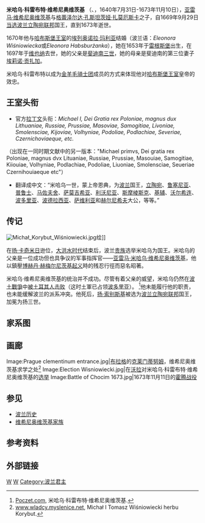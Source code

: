 {{refimprove|time=2015-03-04T05:42:18+00:00}}
{{for|其他同樣可稱之為Michał Wiśniowiecki的人物|米哈伊洛·維什涅維茨基}}
{{Infobox royalty
| name         = 米哈乌一世<br>Michał I
| image        = Daniel_Schultz_d._J._005.jpg
| caption      = [[丹尼尔·舒尔茨|丹尼尔·舒尔茨]]为国王米哈乌所画的加冕像
| succession   = [[波蘭君主列表|波兰国王]]
| predecessor  = [[约翰二世_(波兰)|扬·卡奇米日]]
| successor    = [[约翰三世_(波兰)|扬三世]]
| birth_date   = {{birth date|1640|7|31|mf=y}}
| birth_place  = [[波兰立陶宛联邦|波兰立陶宛联邦]][[维什尼维茨|维希尼奥维茨]]（现属[[乌克兰|乌克兰]]）
| death_date   = {{death date and age|1673|11|10|1640|5|31|mf=y}}
| death_place  = 波兰立陶宛联邦[[利沃夫|利沃夫]]（现属[[乌克兰|乌克兰]]）
| burial_place = [[瓦维尔主教座堂|瓦维尔主教座堂]]希温托克日斯卡地下室
| reign        = 1669年6月19日-1673年11月10日
| coronation   = 1669年9月29日
| house        = [[维希尼奥维茨基家族|维希尼奥维茨基家族]]
| father       = [[亚雷马·维希尼奥维茨基|亚雷马·维希尼奥维茨基]]
| mother       = [[格蕾泽尔达·孔斯坦茨娅·扎莫厄斯卡|格蕾泽尔达·孔斯坦茨娅·扎莫厄斯卡]]
| spouse       = [[奧地利的艾蕾諾爾_(1653-1697)|奥地利的艾蕾諾爾]]
| signature    = Signature of Miachel Korybut Wiśniowiecki.PNG 
}}

'''米哈乌·科雷布特·维希尼奥维茨基''' （{{lang-pl|Michał Korybut Wiśniowiecki}}、{{lang-lt|Mykolas I Kaributas Višnioveckis}}，1640年7月31日-1673年11月10日），[[亚雷马·维希尼奥维茨基|亚雷马·维希尼奥维茨基]]与[[格蕾泽尔达·孔斯坦茨娅·扎莫厄斯卡|格蕾泽尔达·孔斯坦茨娅·扎莫厄斯卡]]之子，自1669年9月29日[[波蘭選王制|当选]][[波兰立陶宛联邦|波兰立陶宛联邦]]国王，直到1673年逝世。

1670年他与[[哈布斯堡王室|哈布斯堡王室]]的[[埃列奥诺拉·玛利亚_(奥地利)|埃列奥诺拉·玛利亚]]结婚（波兰语：''Eleonora Wiśniowiecka''或''Eleonora Habsburżanka''），她在1653年于[[雷根斯堡|雷根斯堡]]出生，在1697年于[[维也纳|维也纳]]去世，她的父亲是[[斐迪南三世_(神圣罗马帝国)|斐迪南三世]]，她的母亲是斐迪南的第三位妻子[[埃莉诺·贡扎加_(1630年-1686年)|埃莉诺·贡扎加]]。

米哈乌·科雷布特以成为[[金羊毛骑士团|金羊毛骑士团]]成员的方式来体现他对[[哈布斯堡王室|哈布斯堡王室]]皇帝的效忠。

== 王室头衔 ==

* 官方[[拉丁文|拉丁文]]头衔：''Michael I, Dei Gratia rex Poloniae, magnus dux Lithuaniae, Russiae, Prussiae, Masoviae, Samogitiae, Livoniae, Smolensciae, Kijoviae, Volhyniae, Podoliae, Podlachiae, Severiae, Czernichoviaeque, etc.''
（出现在一同时期文献中的另一版本："Michael primvs, Dei gratia rex Poloniae, magnus dvx Lituaniae, Russiae, Prussiae, Masouiae, Samogitiae, Kiiouiae, Volhyniae, Podlachiae, Podoliae, Liuoniae, Smolensciae, Seueriae Czernihouiaeque etc"） 

*翻译成中文：“米哈乌一世，蒙上帝恩典，为[[波兰|波兰]]国王，[[立陶宛|立陶宛]]、[[鲁塞尼亚|鲁塞尼亚]]、[[普鲁士|普鲁士]]、[[马佐夫舍|马佐夫舍]]、[[萨莫吉希亚|萨莫吉希亚]]、[[利沃尼亚|利沃尼亚]]、[[斯摩棱斯克|斯摩棱斯克]]、[[基辅|基辅]]、[[沃尔希连|沃尔希连]]、[[波多里亚|波多里亚]]、[[波德拉西亚|波德拉西亚]]、[[萨维利亚|萨维利亚]]和[[赫尔尼希夫|赫尔尼希夫]]大公，等等。”

== 传记 ==
[[Image:Michał_Korybut_Wiśniowiecki.jpg|thumb]]绘]]

在[[约翰二世_(波兰)|扬·卡奇米日]]逊位，[[大洪水时代|大洪水时代]]结束后，波兰[[施拉赤塔|贵族]]选举米哈乌为国王。米哈乌的父亲是一位成功但也具争议的军事指挥官——[[亚雷马·维希尼奥维茨基|亚雷马·米哈乌·维希尼奥维茨基]]，他以鎮壓[[博赫丹·赫梅尔尼茨基|博赫丹·赫梅尔尼茨基]][[赫梅尔尼茨基起义|起义]]時的残忍行徑而惡名昭著。

米哈乌·维希尼奥维茨基的统治并不成功。尽管有着父亲的威望，米哈乌仍然在[[波土戰爭|波土戰爭]]中[[波土战争_(1672年-1676年)|被土耳其人击败]]（这时土軍已占领[[波多里亚|波多里亚]]）。
<ref>[http://www.poczet.com/korybut.htm Poczet.com], 米哈乌·科雷布特·维希尼奥维茨基.</ref>他未能履行他的职责，也未能缓解波兰的派系冲突。他死后，[[约翰三世_(波兰)|扬·索别斯基]]被选为[[波兰立陶宛联邦|波兰立陶宛联邦]]国王，加冕为扬三世。

==家系图==
{{ahnentafel-compact5|align=center
|style=font-size: 90%; line-height: 110%;
|border=1
|boxstyle=padding-top: 0; padding-bottom: 0;
|boxstyle_1=background-color: #999;
|boxstyle_2=background-color: #bbb;
|boxstyle_3=background-color: #ddd;
|boxstyle_4=background-color: #eee;
|1= '''波兰的米哈乌'''
|2= [[亚雷马·维希尼奥维茨基|亚雷马·维希尼奥维茨基]]
|3= [[格蕾泽尔达·孔斯坦茨娅·扎莫厄斯卡|格蕾泽尔达·孔斯坦茨娅·扎莫厄斯卡]]
|4= [[米哈乌·维希尼奥维茨基|米哈乌·维希尼奥维茨基]]
|5= [[雷吉娜·莫黑瓦|雷吉娜·莫黑瓦]]
|6= [[托马什·扎莫厄斯基|托马什·扎莫厄斯基]]
|7= [[卡塔日娜·奥斯特罗格斯卡_(1602年-1642年)|卡塔日娜·奥斯特罗格斯卡]]
|8= [[米哈乌·维希尼奥维茨基_(1529年-1584年)|米哈乌·维希尼奥维茨基]]
|9= [[哈尔什卡·泽诺维丘芙娜|哈尔什卡·泽诺维丘芙娜]]
|10=[[耶雷米亚·莫维拉|耶雷米亚·莫维拉]]
|11=[[埃尔日别塔·乔莫尔塔内|埃尔日别塔·乔莫尔塔内]]
|12=[[扬·扎莫厄斯基|扬·扎莫厄斯基]] 
|13=[[芭芭拉·塔尔诺芙斯卡|芭芭拉·塔尔诺芙斯卡]]
|14=[[亚历山大·奥斯特罗格斯基|亚历山大·奥斯特罗格斯基]] 
|15=[[安娜·科斯特卡_(1575年-1635年)|安娜·科斯特卡]] 
}}

==画廊==
<gallery>
Image:Prague clementinum entrance.jpg|[[布拉格|布拉格]]的[[克莱门蒂努姆|克莱门蒂努姆]]，维希尼奥维茨基求学之处<ref>[http://www.wladcy.myslenice.net.pl/Polska/opisy/Michal%20I.htm www.wladcy.myslenice.net], Michał I Tomasz Wiśniowiecki herbu Korybut.</ref>
Image:Election Wisniowiecki.jpg|在[[沃拉|沃拉]]对米哈乌·科雷布特·维希尼奥维茨基的[[自由选王制|选举]]
Image:Battle of Chocim 1673.jpg|1673年11月11日的[[霍腾战役_(1673年)|霍腾战役]]
</gallery>

==参见==
* [[波兰历史|波兰历史]]
* [[维希尼奥维茨基家族|维希尼奥维茨基家族]]

==参考资料==
{{reflist}}

==外部链接==
{{commons|Michael Korybut Wisniowiecki|米哈乌·科雷布特·维希尼奥维茨基}}

{{start box}}
{{s-hou|[[维希尼奥维茨基家族|维希尼奥维茨基王室]]|1640年|5月31日|1673年|11月10日|}}
{{s-reg|}}
{{succession box|title=[[波兰国王|波兰国王]]|before=[[约翰二世_(波兰)|扬·卡奇米日]]|after=[[约翰三世_(波兰)|扬三世]]|years=1669年–1673年}}
{{end box}}
{{波蘭君主}}
{{Monarchs of Lithuania}}
{{Authority control}}
[[Category:1640年出生|W]]
[[Category:1673年逝世|W]]
[[Category:波兰君主|Category:波兰君主]]